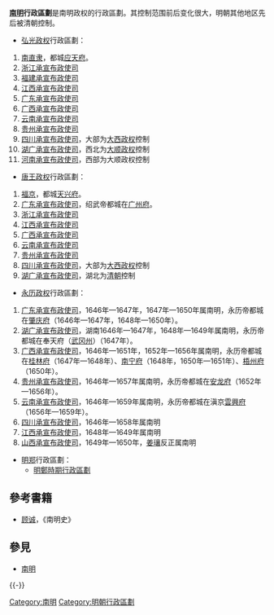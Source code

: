 {{no footnotes|time=2018-04-12T09:41:55+00:00}}
'''[[南明|南明]]行政區劃'''是南明政权的行政區劃。其控制范围前后变化很大，明朝其他地区先后被清朝控制。
*[[弘光帝|弘光政权]]行政區劃：
#[[南直隶|南直隶]]，都城[[应天府_(明朝)|应天府]]。
#[[浙江承宣布政使司|浙江承宣布政使司]]
#[[福建承宣布政使司|福建承宣布政使司]]
#[[江西承宣布政使司|江西承宣布政使司]]
#[[广东承宣布政使司|广东承宣布政使司]]
#[[广西承宣布政使司|广西承宣布政使司]]
#[[云南承宣布政使司|云南承宣布政使司]]
#[[贵州承宣布政使司|贵州承宣布政使司]]
#[[四川承宣布政使司|四川承宣布政使司]]，大部为[[大西|大西政权]]控制
#[[湖广承宣布政使司|湖广承宣布政使司]]，西北为[[大順_(政權)|大顺政权]]控制
#[[河南承宣布政使司|河南承宣布政使司]]，西部为大顺政权控制
*[[隆武帝|唐王政权]]行政區劃：
#[[福建承宣布政使司|福京]]，都城[[天兴府|天兴府]]。
#[[广东承宣布政使司|广东承宣布政使司]]，绍武帝都城在[[广州府|广州府]]。
#[[浙江承宣布政使司|浙江承宣布政使司]]
#[[江西承宣布政使司|江西承宣布政使司]]
#[[广西承宣布政使司|广西承宣布政使司]]
#[[云南承宣布政使司|云南承宣布政使司]]
#[[贵州承宣布政使司|贵州承宣布政使司]]
#[[四川承宣布政使司|四川承宣布政使司]]，大部为[[大西|大西政权]]控制
#[[湖广承宣布政使司|湖广承宣布政使司]]，湖北为[[清朝|清朝]]控制
*[[永历帝|永历政权]]行政區劃：
#[[广东承宣布政使司|广东承宣布政使司]]，1646年—1647年，1647年—1650年属南明，永历帝都城在[[肇庆府|肇庆府]]（1646年—1647年，1648年—1650年）。
#[[湖广承宣布政使司|湖广承宣布政使司]]，湖南1646年—1647年，1648年—1649年属南明，永历帝都城在奉天府（[[武冈州|武冈州]]）（1647年）。
#[[广西承宣布政使司|广西承宣布政使司]]，1646年—1651年，1652年—1656年属南明，永历帝都城在[[桂林府|桂林府]]（1647年—1648年）、[[南宁府|南宁府]]（1648年，1650年—1651年）、[[梧州府|梧州府]]（1650年）。
#[[贵州承宣布政使司|贵州承宣布政使司]]，1646年—1657年属南明，永历帝都城在[[安龙县|安龙府]]（1652年—1656年）。
#[[云南承宣布政使司|云南承宣布政使司]]，1646年—1659年属南明，永历帝都城在滇京[[雲興府|雲興府]]（1656年—1659年）。
#[[四川承宣布政使司|四川承宣布政使司]]，1646年—1658年属南明
#[[江西承宣布政使司|江西承宣布政使司]]，1648年—1649年属南明
#[[山西承宣布政使司|山西承宣布政使司]]，1649年—1650年，[[姜瓖|姜瓖]]反正属南明
*[[明郑|明郑]]行政區劃：
**[[明鄭時期行政區劃|明鄭時期行政區劃]]

== 參考書籍 ==
*[[顾诚|顾诚]]，《南明史》
== 參見 ==
*[[南明|南明]]
{{-}}
{{中國古代及當代兩岸四地行政區劃}}
[[Category:南明|Category:南明]]
[[Category:明朝行政區劃|Category:明朝行政區劃]]